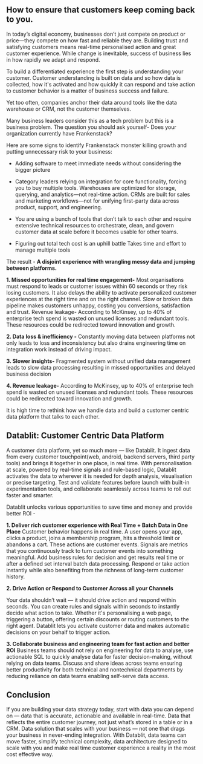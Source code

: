 ## How to ensure that customers keep coming back to you.

In today’s digital economy, businesses don’t just compete on product or price—they compete on how fast and reliable they are. Building trust and satisfying customers means real-time personalised action and great customer experience.
While change is inevitable, success of business lies in how rapidly we adapt and respond.

To build a differentiated experience the first step is understanding your customer. Customer understanding is built on data and so how data is collected, how it's activated and how quickly it can respond and take action to customer behavior is a matter of business success and failure.

Yet too often, companies anchor their data around tools like the data warehouse or CRM, not the customer themselves.

Many business leaders consider this as a tech problem but this is a business problem. The question you should ask yourself- Does your organization currently have Frankenstack?

Here are some signs to identify Frankenstack monster killing growth and putting unnecessary risk to your business:

- Adding software to meet immediate needs without considering the bigger picture

- Category leaders relying on integration for core functionality, forcing you to buy multiple tools. Warehouses are optimized for storage, querying, and analytics—not real-time action. CRMs are built for sales and marketing
  workflows—not for unifying first-party data across product, support, and engineering.

- You are using a bunch of tools that don’t talk to each other and require extensive technical resources to orchestrate, clean, and govern customer data at scale before it becomes usable for other teams.

- Figuring out total tech cost is an uphill battle
  Takes time and effort to manage multiple tools

The result - **A disjoint experience with wrangling messy data and jumping between platforms.**

**1. Missed opportunities for real time engagement-** Most organisations must respond to leads or customer issues within 60 seconds or they risk losing customers. It also delays the ability to activate personalized customer experiences at the right time and on the right channel. Slow or broken data pipeline makes customers unhappy, costing you conversions, satisfaction and trust.
Revenue leakage- According to McKinsey, up to 40% of enterprise tech spend is wasted on unused licenses and redundant tools. These resources could be redirected toward innovation and growth.

**2. Data loss & inefficiency -** Constantly moving data between platforms not only leads to loss and inconsistency but also drains engineering time on integration work instead of driving impact.

**3. Slower insights-** Fragmented system without unified data management leads to slow data processing resulting in missed opportunities and delayed business decision

**4. Revenue leakage-** According to McKinsey, up to 40% of enterprise tech spend is wasted on unused licenses and redundant tools. These resources could be redirected toward innovation and growth.

It is high time to rethink how we handle data and build a customer centric data platform that talks to each other.

## Datablit: Customer Centric Data Platform

A customer data platform, yet so much more — like Datablit. It ingest data from every customer touchpoint(web, android, backend servers, third party tools) and brings it together in one place, in real time. With personalisation at scale, powered by real-time signals and rule-based logic, Datablit activates the data to wherever it is needed for depth analysis, visualisation or precise targeting. Test and validate features before launch with built-in experimentation tools, and collaborate seamlessly across teams to roll out faster and smarter.

Datablit unlocks various opportunities to save time and money and provide better ROI -

**1. Deliver rich customer experience with Real Time + Batch Data in One Place**
Customer behavior happens in real time. A user opens your app, clicks a product, joins a membership program, hits a threshold limit or abandons a cart. These actions are customer events. Signals are metrics that you continuously track to turn customer events into something meaningful. Add business rules for decision and get results real time or after a defined set interval batch data processing. Respond or take action instantly while also benefiting from the richness of long-term customer history.

**2. Drive Action or Respond to Customer Across all your Channels**

Your data shouldn’t wait — it should drive action and respond within seconds. You can create rules and signals within seconds to instantly decide what action to take. Whether it's personalising a web page, triggering a button, offering certain discounts or routing customers to the right agent. Datablit lets you activate customer data and makes automatic decisions on your behalf to trigger action.

**3. Collaborate business and engineering team for fast action and better ROI**
Business teams should not rely on engineering for data to analyse, use actionable SQL to quickly analyse data for faster decision-making, without relying on data teams. Discuss and share ideas across teams ensuring better productivity for both technical and nontechnical departments by reducing reliance on data teams enabling self-serve data access.

## Conclusion

If you are building your data strategy today, start with data you can depend on — data that is accurate, actionable and available in real-time. Data that reflects the entire customer journey, not just what’s stored in a table or in a CRM. Data solution that scales with your business — not one that drags your business in never-ending integration.
With Datablit, data teams can move faster, simplify technical complexity, data architecture designed to scale with you and make real time customer experience a reality in the most cost effective way.
